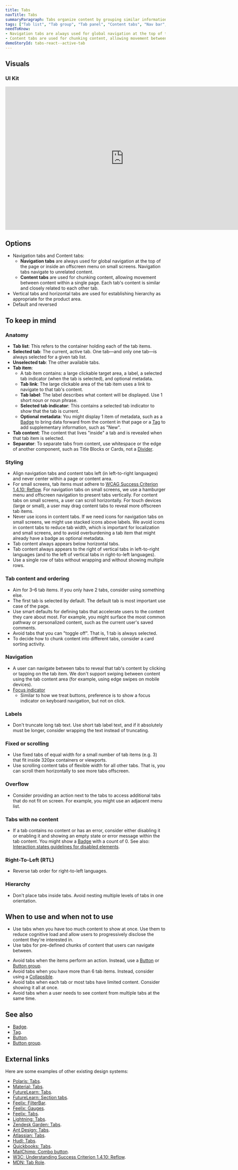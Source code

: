 ```yaml
---
title: Tabs
navTitle: Tabs
summaryParagraph: Tabs organize content by grouping similar information into containers that are shown and hidden through navigation.
tags: ["Tab list", "Tab group", "Tab panel", "Content tabs", "Nav bar", "Vertical tabs", "Horizontal tabs"]
needToKnow:
- Navigation tabs are always used for global navigation at the top of the page or inside an offscreen menu on small screens.
- Content tabs are used for chunking content, allowing movement between content within a single page.
demoStoryId: tabs-react--active-tab
---
```




## Visuals

### UI Kit

<iframe style="border: none;" width="744" height="450" src="https://www.figma.com/embed?embed_host=share&url=https%3A%2F%2Fwww.figma.com%2Ffile%2Fe3TyAOZKfLg9cA01Iy1Mgm%2FKaizen-Site-embed%3Fnode-id%3D18760%253A108" allowfullscreen></iframe>

## Options

- Navigation tabs and Content tabs:
    - **Navigation tabs** are always used for global navigation at the top of the page or inside an offscreen menu on small screens. Navigation tabs navigate to unrelated content.
    - **Content tabs** are used for chunking content, allowing movement between content within a single page. Each tab's content is similar and closely related to each other tab.
- Vertical tabs and horizontal tabs are used for establishing hierarchy as appropriate for the product area.
- Default and reversed

## To keep in mind

### Anatomy

- **Tab list**: This refers to the container holding each of the tab items.
- **Selected tab**: The current, active tab. One tab—and only one tab—is always selected for a given tab list.
- **Unselected tab**: The other available tabs.
- **Tab item**:
    - A tab item contains: a large clickable target area, a label, a selected tab indicator (when the tab is selected), and optional metadata.
    - **Tab link**: The large clickable area of the tab item uses a link to navigate to that tab's content.
    - **Tab label**: The label describes what content will be displayed. Use 1 short noun or noun phrase.
    - **Selected tab indicator**: This contains a selected tab indicator to show that the tab is current.
    - **Optional metadata**: You might display 1 item of metadata, such as a [Badge](/components/badge) to bring data forward from the content in that page or a [Tag](/components/tag) to add supplementary information, such as "New".
- **Tab content**: The content that lives "inside" a tab and is revealed when that tab item is selected.
- **Separator**: To separate tabs from content, use whitespace or the edge of another component, such as Title Blocks or Cards, not a [Divider](/components/divider).

### Styling

- Align navigation tabs and content tabs left (in left-to-right languages) and never center within a page or content area.
- For small screens, tab items must adhere to [WCAG Success Criterion 1.4.10: Reflow](https://www.w3.org/WAI/WCAG21/Understanding/reflow.html). For navigation tabs on small screens, we use a hamburger menu and offscreen navigation to present tabs vertically. For content tabs on small screens, a user can scroll horizontally. For touch devices (large or small), a user may drag content tabs to reveal more offscreen tab items.
- Never use icons in content tabs. If we need icons for navigation tabs on small screens, we might use stacked icons above labels. We avoid icons in content tabs to reduce tab width, which is important for localization and small screens, and to avoid overburdening a tab item that might already have a badge as optional metadata.
- Tab content always appears below horizontal tabs.
- Tab content always appears to the right of vertical tabs in left-to-right languages (and to the left of vertical tabs in right-to-left languages).
- Use a single row of tabs without wrapping and without showing multiple rows.

### Tab content and ordering

- Aim for 3–6 tab items. If you only have 2 tabs, consider using something else.
- The first tab is selected by default. The default tab is most important use case of the page.
- Use smart defaults for defining tabs that accelerate users to the content they care about most. For example, you might surface the most common pathway or personalized content, such as the current user's saved comments.
- Avoid tabs that you can "toggle off". That is, 1 tab is always selected.
- To decide how to chunk content into different tabs, consider a card sorting activity.

### Navigation

- A user can navigate between tabs to reveal that tab's content by clicking or tapping on the tab item. We don't support swiping between content using the tab content area (for example, using edge swipes on mobile devices).
- [Focus indicator](/guidelines/interaction-states#focus-indicator)
    -   Similar to how we treat buttons, preference is to show a focus indicator on keyboard navigation, but not on click.

### Labels

- Don't truncate long tab text. Use short tab label text, and if it absolutely must be longer, consider wrapping the text instead of truncating.

### Fixed or scrolling

- Use fixed tabs of equal width for a small number of tab items (e.g. 3) that fit inside 320px containers or viewports.
- Use scrolling content tabs of flexible width for all other tabs. That is, you can scroll them horizontally to see more tabs offscreen.

### Overflow

- Consider providing an action next to the tabs to access additional tabs that do not fit on screen. For example, you might use an adjacent menu list.

### Tabs with no content

- If a tab contains no content or has an error, consider either disabling it or enabling it and showing an empty state or error message within the tab content. You might show a [Badge](/components/badge) with a count of 0. See also: [Interaction states guidelines for disabled elements](/guidelines/interaction-states#disabled-state).

### Right-To-Left (RTL)

- Reverse tab order for right-to-left languages.

### Hierarchy

- Don't place tabs inside tabs. Avoid nesting multiple levels of tabs in one orientation.

## When to use and when not to use

<WhenToUseAndWhenNotToUse>
<WhenToUse>

- Use tabs when you have too much content to show at once. Use them to reduce cognitive load and allow users to progressively disclose the content they're interested in.
- Use tabs for pre-defined chunks of content that users can navigate between.

</WhenToUse>
<WhenNotToUse>

- Avoid tabs when the items perform an action. Instead, use a [Button](/components/button) or [Button group](/components/button-group).
- Avoid tabs when you have more than 6 tab items. Instead, consider using a [Collapsible](/components/collapsible).
- Avoid tabs when each tab or most tabs have limited content. Consider showing it all at once.
- Avoid tabs when a user needs to see content from multiple tabs at the same time.

</WhenNotToUse>
</WhenToUseAndWhenNotToUse>

## See also

* [Badge](/components/badge).
* [Tag](/components/tag).
* [Button](/components/button).
* [Button group](/components/button-group).

## External links

Here are some examples of other existing design systems:

- [Polaris: Tabs](https://polaris.shopify.com/components/navigation/tabs#navigation).
- [Material: Tabs](https://material.io/components/tabs/).
- [FutureLearn: Tabs](https://design-system.futurelearn.com/molecules/tabs).
- [FutureLearn: Section tabs](https://design-system.futurelearn.com/molecules/section-tabs).
- [Feelix: FilterBar](https://feelix.myob.com/#/Components/Filtering/FilterBar).
- [Feelix: Gauges](https://feelix.myob.com/#/Components/Filtering/Gauges).
- [Feelix: Tabs](https://feelix.myob.com/#/Components/Navigations/Tabs).
- [Lightning: Tabs](https://www.lightningdesignsystem.com/components/tabs/#site-main-content).
- [Zendesk Garden: Tabs](https://garden.zendesk.com/react-components/tabs/).
- [Ant Design: Tabs](https://ant.design/components/tabs/#header).
- [Atlassian: Tabs](https://www.atlassian.design/guidelines/product/components/tabs).
- [Hudl: Tabs](http://uniform.hudl.com/patterns/tabs).
- [Quickbooks: Tabs](https://designsystem.quickbooks.com/component/tabs/).
- [MailChimp: Combo button](https://ux.mailchimp.com/patterns/buttons#combo-button).
- [W3C: Understanding Success Criterion 1.4.10: Reflow](https://www.w3.org/WAI/WCAG21/Understanding/reflow.html).
- [MDN: Tab Role](https://developer.mozilla.org/en-US/docs/Web/Accessibility/ARIA/Roles/Tab_Role).
